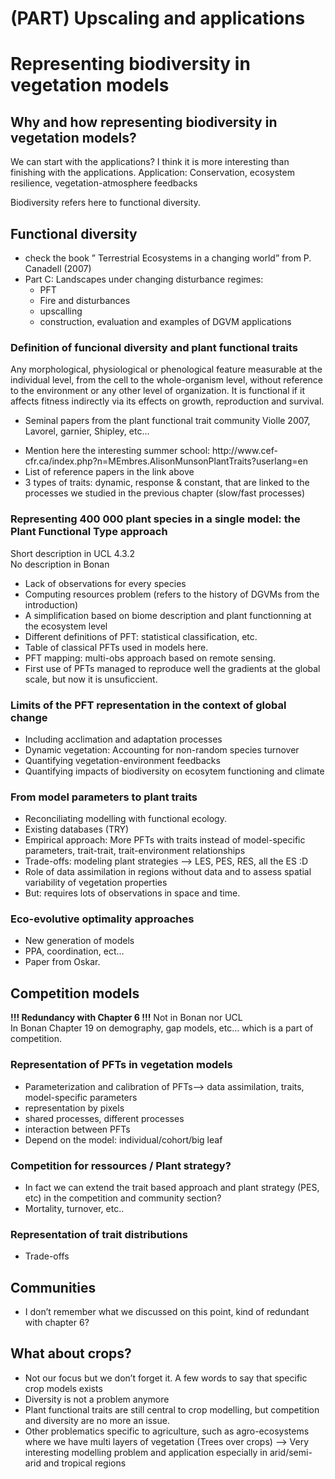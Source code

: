 # (PART) Upscaling and applications {-}
<!-- UCL 4.3.1 -->

# Representing biodiversity in vegetation models
\chaptermark{Biodiversity}


## Why and how representing biodiversity in vegetation models?  
We can start with the applications? I think it is more interesting than finishing with the applications. 
Application: Conservation, ecosystem resilience, vegetation-atmosphere feedbacks

Biodiversity refers here to functional diversity. 

## Functional diversity
- check the book " Terrestrial Ecosystems in a changing world" from P. Canadell (2007)
- Part C: Landscapes under changing disturbance regimes:
    - PFT
    - Fire and disturbances
    - upscalling
    - construction, evaluation and examples of DGVM applications
    
### Definition of funcional diversity and plant functional traits
Any morphological, physiological or phenological feature measurable at the individual level, from the cell to the whole-organism level, without reference to the environment or any other level of organization. 
It is functional if it affects fitness indirectly via its effects on growth, reproduction and survival.

- Seminal papers from the plant functional trait community Violle 2007, Lavorel, garnier, Shipley, etc...

<!-- ```{r figViolle, fig.cap='Functional diversity', echo=FALSE, message=FALSE, warning=FALSE} -->
<!-- knitr::include_graphics('figures/Violle2007.jpg') -->
<!-- ``` -->

- Mention here the interesting summer school: http://www.cef-cfr.ca/index.php?n=MEmbres.AlisonMunsonPlantTraits?userlang=en
- List of reference papers in the link above
- 3 types of traits: dynamic, response & constant, that are linked to the processes we studied in the previous chapter (slow/fast processes)

### Representing 400 000 plant species in a single model: the Plant Functional Type approach
Short description in UCL 4.3.2  
No description in Bonan

- Lack of observations for every species
- Computing resources problem (refers to the history of DGVMs from the introduction)
- A simplification based on biome description and plant functionning at the ecosystem level 
- Different definitions of PFT: statistical classification, etc.
- Table of classical PFTs used in models here. 
- PFT mapping: multi-obs approach based on remote sensing. 
- First use of PFTs managed to reproduce well the gradients at the global scale, but now it is unsuficcient. 


### Limits of the PFT representation in the context of global change
- Including acclimation and adaptation processes
- Dynamic vegetation: Accounting for non-random species turnover
- Quantifying vegetation-environment feedbacks
- Quantifying impacts of biodiversity on ecosytem functioning and climate

### From model parameters to plant traits
- Reconciliating modelling with functional ecology. 
- Existing databases (TRY)
- Empirical approach: More PFTs with traits instead of model-specific parameters, trait-trait, trait-environment relationships
- Trade-offs: modeling plant strategies --> LES, PES, RES, all the ES :D
- Role of data assimilation in regions without data and to assess spatial variability of vegetation properties
- But: requires lots of observations in space and time. 

### Eco-evolutive optimality approaches
- New generation of models 
- PPA, coordination, ect... 
- Paper from Oskar. 

<!-- _____________________ COMPETITION MODELS ________________________ -->
## Competition models
**!!! Redundancy with Chapter 6 !!!**
Not in Bonan nor UCL  
In Bonan Chapter 19 on demography, gap models, etc... which is a part of competition. 

### Representation of PFTs in vegetation models
- Parameterization and calibration of PFTs--> data assimilation, traits, model-specific parameters
- representation by pixels
- shared processes, different processes
- interaction between PFTs
- Depend on the model: individual/cohort/big leaf

### Competition for ressources / Plant strategy? 
- In fact we can extend the trait based approach and plant strategy (PES, etc) 
in the competition and community section? 
- Mortality, turnover, etc..

### Representation of trait distributions 
- Trade-offs

<!-- _____________________ COMMUNITIES ________________________ -->
## Communities
- I don't remember what we discussed on this point, kind of redundant with chapter 6? 

## What about crops? 
- Not our focus but we don't forget it. A few words to say that specific crop models exists
- Diversity is not a problem anymore
- Plant functional traits are still central to crop modelling, but competition and diversity are no more an issue. 
- Other problematics specific to agriculture, such as agro-ecosystems where we have multi layers of vegetation (Trees over crops) --> Very interesting modelling problem and application especially in arid/semi-arid and tropical regions


